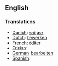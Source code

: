 ==English==

===Translations===

*[[Danish]]: [[rediger]]
*[[Dutch]]: [[bewerken]]
*[[French]]: [[éditer]]
*[[Frisian]]: [[]]
*[[German]]: [[bearbeiten]]
*[[Spanish]]: [[]]